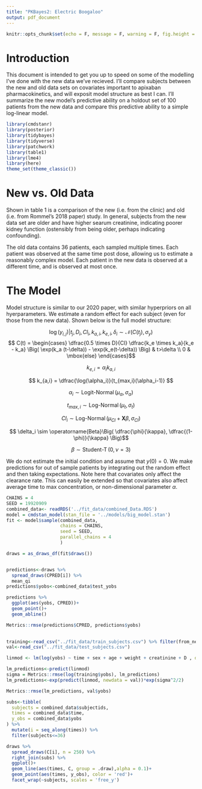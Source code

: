 ```yaml
---
title: "PKBayes2: Electric Boogaloo"
output: pdf_document
---
```



```r
knitr::opts_chunk$set(echo = F, message = F, warning = F, fig.height = 4, fig.align ='center', dpi = 400, cache = F)

```

# Introduction

This document is intended to get you up to speed on some of the modelling I've done with the new data we've recieved.  I'll compare subjects between the new and old data sets on covariates important to apixaban pharmacokinetics, and will exposit model structure as best I can.  I'll summarize the new model's predictive ability on a holdout set of 100 patients from the new data and compare this predictive ability to a simple log-linear model.


```r
library(cmdstanr)
library(posterior)
library(tidybayes)
library(tidyverse)
library(patchwork)
library(table1)
library(lme4)
library(here)
theme_set(theme_classic())

```


# New vs. Old Data

Shown in table 1 is a comparison of the new (i.e. from the clinic) and old (i.e. from Rommel's 2018 paper) study.  In general, subjects from the new data set are older and have higher searum creatinine, indicating poorer kidney function (ostensibly from being older, perhaps indicating confounding).

The old data contains 36 patients, each sampled multiple times.  Each patient was observed at the same time post dose, allowing us to estimate a reasonably complex model.  Each patient in the new data is observed at a different time, and is observed at most once.


# The Model

Model structure is similar to our 2020 paper, with similar hyperpriors on all hyerparameters.  We estimate a random effect for each subject (even for those from the new data). Shown below is the full model structure:

$$ \log(y_{i,j}) \vert t_j, D_i, Cl_i, k_{a,i}, k_{e,i}, \delta_i \sim \mathcal{N}(C(t_j), \sigma_y)  $$
$$ C(t)  = \begin{cases} \dfrac{0.5 \times D}{Cl} \dfrac{k_e \times k_a}{k_e - k_a} \Big( \exp(k_a (t-\delta)) - \exp(k_e(t-\delta)) \Big) & t>\delta \\ 0 & \mbox{else} \end{cases}$$

$$ k_{e,i} = \alpha_i k_{a,i} $$

$$ k_{a,i} = \dfrac{\log(\alpha_i)}{t_{max,i}(\alpha_i-1)} $$

$$ \alpha_i \sim \operatorname{Logit-Normal}(\mu_\alpha, \sigma_\alpha) $$

$$ t_{max, i} \sim \operatorname{Log-Normal}(\mu_t, \sigma_t) $$

$$ Cl_i \sim \operatorname{Log-Normal}(\mu_{Cl} + \mathbf{X}\beta, \sigma_{Cl}) $$

$$ \delta_i \sim \operatorname{Beta}\Big( \dfrac{\phi}{\kappa}, \dfrac{(1-\phi)}{\kappa} \Big)$$

$$ \beta \sim \operatorname{Student-T}(0, \nu=3)  $$

We do not estimate the initial condition and assume that $y(0) = 0$. We make predictions for out of sample patients by integrating out the random effect and then taking expectations.  Note here that covariates only affect the clearance rate.  This can easily be extended so that covariates also affect average time to max concentration, or non-dimensional parameter $\alpha$.
```r
CHAINS = 4
SEED = 19920909
combined_data<- readRDS('../fit_data/combined_Data.RDS')
model = cmdstan_model(stan_file = '../models/big_model.stan')
fit <- model$sample(combined_data, 
                    chains = CHAINS, 
                    seed = SEED,
                    parallel_chains = 4
                    )
```

```r
draws = as_draws_df(fit$draws())


predictions<-draws %>% 
  spread_draws(CPRED[i]) %>% 
  mean_qi
predictions$yobs<-combined_data$test_yobs

predictions %>% 
  ggplot(aes(yobs, CPRED))+
  geom_point()+
  geom_abline()

Metrics::rmse(predictions$CPRED, predictions$yobs)
  
```


```r
training<-read_csv("../fit_data/train_subjects.csv") %>% filter(from_new==1)
val<-read_csv("../fit_data/test_subjects.csv")

linmod <- lm(log(yobs) ~ time + sex + age + weight + creatinine + D , data = training)

lm_predictions<-predict(linmod)
sigma = Metrics::rmse(log(training$yobs), lm_predictions)
lm_predictions<-exp(predict(linmod, newdata = val))*exp(sigma^2/2)

Metrics::rmse(lm_predictions, val$yobs)
```



```r
subs<-tibble(
  subjects = combined_data$subjectids,
  times = combined_data$time,
  y_obs = combined_data$yobs
) %>% 
  mutate(i = seq_along(times)) %>% 
  filter(subjects<=36)

draws %>% 
  spread_draws(C[i], n = 250) %>% 
  right_join(subs) %>% 
  ggplot()+
  geom_line(aes(times, C, group = .draw),alpha = 0.1)+
  geom_point(aes(times, y_obs), color = 'red')+
  facet_wrap(~subjects, scales = 'free_y')
```


